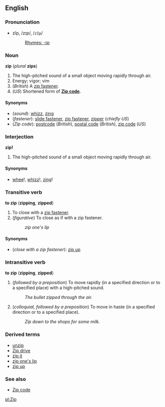 ==English==
===Pronunciation===
*zĭp, /zɪp/, /<tt>zIp</tt>/
*:[[Rhymes:English:-ɪp|Rhymes: -ɪp]]

===Noun===
'''zip''' (''plural'' '''zips''')

#The high-pitched sound of a small object moving rapidly through air.
# Energy; vigor; vim
#(''British'') A [[zip fastener]].
#(''US'') Shortened form of '''[[Zip code]]'''.

====Synonyms====
*(''sound''): [[whizz]], [[zing]]
*(''fastener''): [[slide fastener]], [[zip fastener]], [[zipper]] (''chiefly US'')
*(''Zip code''): [[postcode]] (''British''), [[postal code]] (''British''), [[zip code]] (''US'')

===Interjection===
'''zip!'''

#The high-pitched sound of a small object moving rapidly through air.

====Synonyms====
*[[whee]]!, [[whizz]]!, [[zing]]!

===Transitive verb===
'''to zip''' ('''zipping''', '''zipped''')

#To close with a [[zip fastener]].
#(''figurative'') To close as if with a zip fastener.
#:''zip one's lip''

====Synonyms====
*(''close with a zip fastener''): [[zip up]]

===Intransitive verb===
'''to zip''' ('''zipping''', '''zipped''')

#(''followed by a preposition'') To move rapidly (in a specified direction or to a specified place) with a high-pitched sound.
#:''The bullet zipped through the air.''
#(''colloquial, followed by a preposition'') To move in haste (in a specified direction or to a specified place).
#:''Zip down to the shops for some milk.''

===Derived terms===
*[[unzip]]
*[[Zip drive]]
*[[zip it]]
*[[zip one's lip]]
*[[zip up]]

===See also===
*[[Zip code]]

[[pl:Zip]]